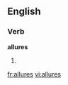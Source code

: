 
==English==

===Verb===
'''allures'''

# {{third-person singular of|[[allure]]}}

[[fr:allures]]
[[vi:allures]]